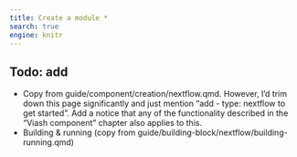 ```yaml
---
title: Create a module *
search: true
engine: knitr
---
```



## Todo: add


* Copy from guide/component/creation/nextflow.qmd. However, I'd trim down this page significantly and just mention "add - type: nextflow to get started". Add a notice that any of the functionality described in the "Viash component" chapter also applies to this.
* Building & running (copy from guide/building-block/nextflow/building-running.qmd)
